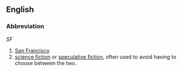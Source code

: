 ==English==

===Abbreviation===
''SF''

# [[San Francisco]]
# [[science fiction]] or [[speculative fiction]], often used to avoid having to choose between the two.